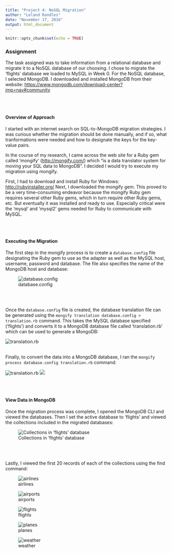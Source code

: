 ---
title: "Project 4: NoSQL Migration"
author: "Leland Randles"
date: "November 17, 2016"
output: html_document
---

```{r setup, include=FALSE}
knitr::opts_chunk$set(echo = TRUE)
```

### Assignment

The task assigned was to take information from a relational database and migrate it to a NoSQL database of our choosing. I chose to migrate the 'flights' database we loaded to MySQL in Week 0. For the NoSQL database, I selected MongoDB. I downloaded and installed MongoDB from their website: <https://www.mongodb.com/download-center?jmp=nav#community>
  
<br></br>  

#### Overview of Approach  
  
I started with an internet search on SQL-to-MongoDB migration strategies. I was curious whether the migration should be done manually, and if so, what tranformations were needed and how to designate the keys for the key-value pairs.   

In the course of my research, I came across the web site for a Ruby gem called 'mongify' (<http://mongify.com/>) which "is a data translator system for moving your SQL data to MongoDB". I decided I would try to execute my migration using mongify.

First, I had to download and install Ruby for Windows: <http://rubyinstaller.org/>  Next, I downloaded the mongify gem. This proved to be a very time-consuming endeavor because the mongify Ruby gem requires several other Ruby gems, which in turn require other Ruby gems, etc. But eventually it was installed and ready to use. Especially critical were the 'mysql' and 'mysql2' gems needed for Ruby to communicate with MySQL.  

<br></br>

#### Executing the Migration  

The first step in the mongify process is to create a `database.config` file designating the Ruby gem to use as the adapter as well as the MySQL host, username, password and database. The file also specifies the name of the MongoDB host and database:  

![database.config](C:\Users\Lelan\Documents\CUNY\DATA607\Project4\database_config.png)  

<br></br>

Once the `database.config` file is created, the database translation file can be generated using the `mongify translation database.config > translation.rb` command. This takes the MySQL database specified ('flights') and converts it to a MongoDB database file called 'translation.rb' which can be used to generate a MongoDB:  

![translation.rb](C:\Users\Lelan\Documents\CUNY\DATA607\Project4\translation_rb.png) 
<br></br>

Finally, to convert the data into a MongoDB database, I ran the `mongify process database.config translation.rb` command:  
  
![translation.rb](C:\Users\Lelan\Documents\CUNY\DATA607\Project4\process1.png)
![](C:\Users\Lelan\Documents\CUNY\DATA607\Project4\process2.png)  
  
<br></br>
  
#### View Data in MongoDB  
  
Once the migration process was complete, I opened the MongoDB CLI and viewed the databases. Then I set the active database to 'flights' and viewed the collections included in the migrated databases:

![Collections in 'flights' database](C:\Users\Lelan\Documents\CUNY\DATA607\Project4\MongoDB1.png)  
  
<br></br>

Lastly, I viewed the first 20 records of each of the collections using the find command:  

![airlines](C:\Users\Lelan\Documents\CUNY\DATA607\Project4\MongoDB_Airlines.png)  
  
![airports](C:\Users\Lelan\Documents\CUNY\DATA607\Project4\MongoDB_Airports.png)  
  
![flights](C:\Users\Lelan\Documents\CUNY\DATA607\Project4\MongoDB_Flights.png)  
  
![planes](C:\Users\Lelan\Documents\CUNY\DATA607\Project4\MongoDB_Planes.png)  
  
![weather](C:\Users\Lelan\Documents\CUNY\DATA607\Project4\MongoDB_Weather.png)  





